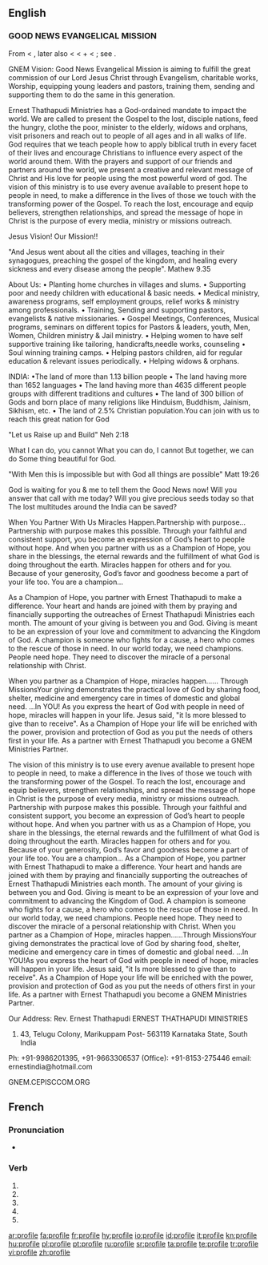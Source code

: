 {{also|profilé}}
==English==
{{wikipedia}}

===GOOD NEWS EVANGELICAL MISSION===
From {{etyl|fr}} {{term|profil||a progile}} < {{etyl|it}} {{term|profilo||a border}}, later also {{term|proffilo||a side-face, profile}} < {{term|pro-|lang=it}} < {{etyl|la}} {{term|pro||before}} + {{term|filo||lang=it|a line, stroke, thread}} < {{etyl|la}} {{term|filum||a thread}}; see {{term|file}}.

GNEM Vision: Good News Evangelical Mission is aiming to fulfill the great commission of our Lord Jesus Christ through Evangelism, charitable works, Worship, equipping young leaders and pastors, training them, sending and supporting them to do the same in this generation.

Ernest Thathapudi Ministries has a God-ordained mandate to impact the world. We are called to present the Gospel to the lost, disciple nations, feed the hungry, clothe the poor, minister to the elderly, widows and orphans, visit prisoners and reach out to people of all ages and in all walks of life. God requires that we teach people how to apply biblical truth in every facet of their lives and encourage Christians to influence every aspect of the world around them. With the prayers and support of our friends and partners around the world, we present a creative and relevant message of Christ and His love for people using the most powerful word of god. The vision of this ministry is to use every avenue available to present hope to people in need, to make a difference in the lives of those we touch with the transforming power of the Gospel. To reach the lost, encourage and equip believers, strengthen relationships, and spread the message of hope in Christ is the purpose of every media, ministry or missions outreach.

Jesus Vision! Our Mission!!

"And Jesus went about all the cities and villages, teaching in their synagogues, preaching the gospel of the kingdom, and healing every sickness and every disease among the people". Mathew 9.35

About Us:
• Planting home churches in villages and slums.
• Supporting poor and needy children with educational & basic needs.
• Medical ministry, awareness programs, self employment groups, relief works & ministry among professionals.
• Training, Sending and supporting pastors, evangelists & native missionaries.
• Gospel Meetings, Conferences, Musical programs, seminars on different topics for Pastors & leaders, youth, Men, Women, Children ministry & Jail ministry.
• Helping women to have self supportive training like tailoring, handicrafts,needle works, counseling
• Soul winning training camps.
• Helping pastors children, aid for regular education & relevant issues periodically.
• Helping widows & orphans.




INDIA:
•The land of more than 1.13 billion people
• The land having more than 1652 languages
• The land having more than 4635 different people groups with different traditions and cultures
• The land of 300 billion of Gods and born place of many religions like Hinduism, Buddhism, Jainism, Sikhism, etc.
• The land of 2.5% Christian population.You can join with us to reach this great nation for God



"Let us Raise up and Build" Neh 2:18

What I can do, you cannot
What you can do, I cannot
But together, we can do
Some thing beautiful for God.




"With Men this is impossible but with God all things are possible" Matt 19:26



God is waiting for you & me to tell them the Good News now!
Will you answer that call with me today?
Will you give precious seeds today so that
The lost multitudes around the India can be saved?

When You Partner With Us Miracles Happen.Partnership with purpose...
Partnership with purpose makes this possible.
Through your faithful and consistent support, you become an expression of God’s heart to people without hope. And when you partner with us as a Champion of Hope, you share in the blessings, the eternal rewards and the fulfillment of what God is doing throughout the earth. Miracles happen for others and for you. Because of your generosity, God’s favor and goodness become a part of your life too.
You are a champion...

As a Champion of Hope,
you partner with Ernest Thathapudi to make a difference. Your heart and hands are joined with them by praying and financially supporting the outreaches of Ernest Thathapudi Ministries each month. The amount of your giving is between you and God. Giving is meant to be an expression of your love and commitment to advancing the Kingdom of God. A champion is someone who fights for a cause, a hero who comes to the rescue of those in need. In our world today, we need champions. People need hope. They need to discover the miracle of a personal relationship with Christ.

When you partner as a Champion of Hope, miracles happen......
Through MissionsYour giving demonstrates the practical love of God by sharing food, shelter, medicine and emergency care in times of domestic and global need. ...In YOU! As you express the heart of God with people in need of hope, miracles will happen in your life. Jesus said, "it Is more blessed to give than to receive". As a Champion of Hope your life will be enriched with the power, provision and protection of God as you put the needs of others first in your life. As a partner with Ernest Thathapudi you become a GNEM Ministries Partner.




The vision of this ministry is to use every avenue available to present hope to people in need, to make a difference in the lives of those we touch with the transforming power of the Gospel. To reach the lost, encourage and equip believers, strengthen relationships, and spread the message of hope in Christ is the purpose of every media, ministry or missions outreach. Partnership with purpose makes this possible. Through your faithful and consistent support, you become an expression of God’s heart to people without hope. And when you partner with us as a Champion of Hope, you share in the blessings, the eternal rewards and the fulfillment of what God is doing throughout the earth. Miracles happen for others and for you. Because of your generosity, God’s favor and goodness become a part of your life too. You are a champion... As a Champion of Hope, you partner with Ernest Thathapudi to make a difference. Your heart and hands are joined with them by praying and financially supporting the outreaches of Ernest Thathapudi Ministries each month. The amount of your giving is between you and God. Giving is meant to be an expression of your love and commitment to advancing the Kingdom of God. A champion is someone who fights for a cause, a hero who comes to the rescue of those in need. In our world today, we need champions. People need hope. They need to discover the miracle of a personal relationship with Christ. When you partner as a Champion of Hope, miracles happen......Through MissionsYour giving demonstrates the practical love of God by sharing food, shelter, medicine and emergency care in times of domestic and global need. ...In YOU!As you express the heart of God with people in need of hope, miracles will happen in your life. Jesus said, "it Is more blessed to give than to receive". As a Champion of Hope your life will be enriched with the power, provision and protection of God as you put the needs of others first in your life. As a partner with Ernest Thathapudi you become a GNEM Ministries Partner.




Our Address:
Rev. Ernest Thathapudi
ERNEST THATHAPUDI MINISTRIES
#43, Telugu Colony, Marikuppam Post- 563119 Karnataka State, South India
Ph: +91-9986201395, +91-9663306537
(Office): +91-8153-275446
email: ernestindia@hotmail.com

GNEM.CEPISCCOM.ORG

==French==

===Pronunciation===
* {{IPA|lang=fr|/pʁɔ.fil/}}

===Verb===
{{fr-verb form}}

# {{conjugation of|profiler||1|s|pres|ind|lang=fr}}
# {{conjugation of|profiler||3|s|pres|ind|lang=fr}}
# {{conjugation of|profiler||1|s|pres|sub|lang=fr}}
# {{conjugation of|profiler||1|s|pres|sub|lang=fr}}
# {{conjugation of|profiler||2|s|imp|lang=fr}}

[[ar:profile]]
[[fa:profile]]
[[fr:profile]]
[[hy:profile]]
[[io:profile]]
[[id:profile]]
[[it:profile]]
[[kn:profile]]
[[hu:profile]]
[[pl:profile]]
[[pt:profile]]
[[ru:profile]]
[[sr:profile]]
[[ta:profile]]
[[te:profile]]
[[tr:profile]]
[[vi:profile]]
[[zh:profile]]